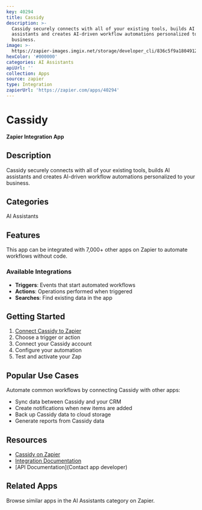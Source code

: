 ```yaml
---
key: 40294
title: Cassidy
description: >-
  Cassidy securely connects with all of your existing tools, builds AI
  assistants and creates AI-driven workflow automations personalized to your
  business.
image: >-
  https://zapier-images.imgix.net/storage/developer_cli/836c5f9a18049125c9780a2f35f0b4d9.png?auto=format%2Ccompress&ixlib=python-3.0.0&q=50
hexColor: '#000000'
categories: AI Assistants
apiUrl: ''
collection: Apps
source: zapier
type: Integration
zapierUrl: 'https://zapier.com/apps/40294'
---
```

# Cassidy

**Zapier Integration App**

## Description

Cassidy securely connects with all of your existing tools, builds AI assistants and creates AI-driven workflow automations personalized to your business.

## Categories

AI Assistants

## Features

This app can be integrated with 7,000+ other apps on Zapier to automate workflows without code.

### Available Integrations

- **Triggers**: Events that start automated workflows
- **Actions**: Operations performed when triggered
- **Searches**: Find existing data in the app

## Getting Started

1. [Connect Cassidy to Zapier](https://zapier.com/apps/40294)
2. Choose a trigger or action
3. Connect your Cassidy account
4. Configure your automation
5. Test and activate your Zap

## Popular Use Cases

Automate common workflows by connecting Cassidy with other apps:

- Sync data between Cassidy and your CRM
- Create notifications when new items are added
- Back up Cassidy data to cloud storage
- Generate reports from Cassidy data

## Resources

- [Cassidy on Zapier](https://zapier.com/apps/40294)
- [Integration Documentation](https://zapier.com/apps/40294/integrations)
- [API Documentation](Contact app developer)

## Related Apps

Browse similar apps in the AI Assistants category on Zapier.
